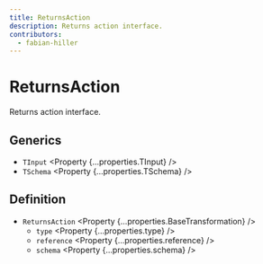 ```yaml
---
title: ReturnsAction
description: Returns action interface.
contributors:
  - fabian-hiller
---
```



# ReturnsAction

Returns action interface.

## Generics

- `TInput` <Property {...properties.TInput} />
- `TSchema` <Property {...properties.TSchema} />

## Definition

- `ReturnsAction` <Property {...properties.BaseTransformation} />
  - `type` <Property {...properties.type} />
  - `reference` <Property {...properties.reference} />
  - `schema` <Property {...properties.schema} />
